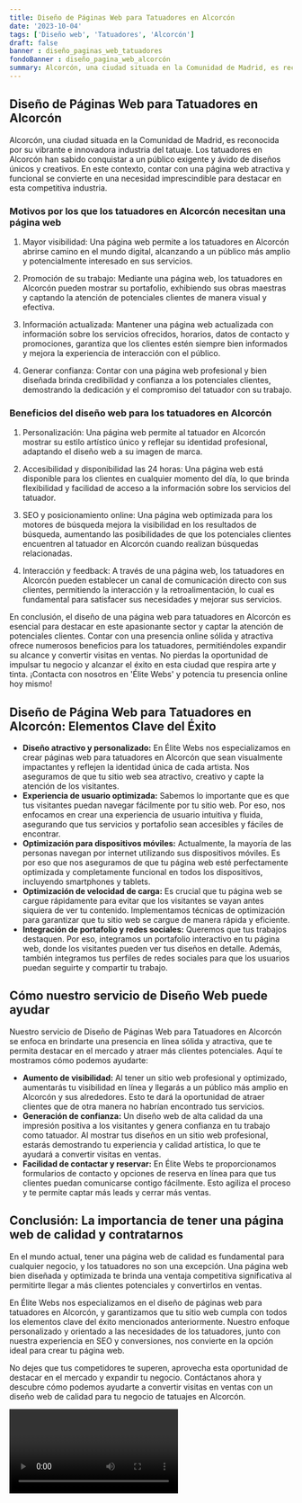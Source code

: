 ```yaml
---
title: Diseño de Páginas Web para Tatuadores en Alcorcón
date: '2023-10-04'
tags: ['Diseño web', 'Tatuadores', 'Alcorcón']
draft: false
banner : diseño_paginas_web_tatuadores
fondoBanner : diseño_pagina_web_alcorcón
summary: Alcorcón, una ciudad situada en la Comunidad de Madrid, es reconocida por su vibrante e innovadora industria del tatuaje. Los tatuadores en Alcorcón han sabido conquistar a un público exigente y ávido de diseños únicos y creativos. En este contexto, contar con una página web atractiva y funcional se convierte en una necesidad imprescindible para destacar en esta competitiva industria.
---
```


## Diseño de Páginas Web para Tatuadores en Alcorcón

Alcorcón, una ciudad situada en la Comunidad de Madrid, es reconocida por su vibrante e innovadora industria del tatuaje. Los tatuadores en Alcorcón han sabido conquistar a un público exigente y ávido de diseños únicos y creativos. En este contexto, contar con una página web atractiva y funcional se convierte en una necesidad imprescindible para destacar en esta competitiva industria.

### Motivos por los que los tatuadores en Alcorcón necesitan una página web

1. Mayor visibilidad: Una página web permite a los tatuadores en Alcorcón abrirse camino en el mundo digital, alcanzando a un público más amplio y potencialmente interesado en sus servicios.

2. Promoción de su trabajo: Mediante una página web, los tatuadores en Alcorcón pueden mostrar su portafolio, exhibiendo sus obras maestras y captando la atención de potenciales clientes de manera visual y efectiva.

3. Información actualizada: Mantener una página web actualizada con información sobre los servicios ofrecidos, horarios, datos de contacto y promociones, garantiza que los clientes estén siempre bien informados y mejora la experiencia de interacción con el público.

4. Generar confianza: Contar con una página web profesional y bien diseñada brinda credibilidad y confianza a los potenciales clientes, demostrando la dedicación y el compromiso del tatuador con su trabajo.

### Beneficios del diseño web para los tatuadores en Alcorcón

1. Personalización: Una página web permite al tatuador en Alcorcón mostrar su estilo artístico único y reflejar su identidad profesional, adaptando el diseño web a su imagen de marca.

2. Accesibilidad y disponibilidad las 24 horas: Una página web está disponible para los clientes en cualquier momento del día, lo que brinda flexibilidad y facilidad de acceso a la información sobre los servicios del tatuador.

3. SEO y posicionamiento online: Una página web optimizada para los motores de búsqueda mejora la visibilidad en los resultados de búsqueda, aumentando las posibilidades de que los potenciales clientes encuentren al tatuador en Alcorcón cuando realizan búsquedas relacionadas.

4. Interacción y feedback: A través de una página web, los tatuadores en Alcorcón pueden establecer un canal de comunicación directo con sus clientes, permitiendo la interacción y la retroalimentación, lo cual es fundamental para satisfacer sus necesidades y mejorar sus servicios.

En conclusión, el diseño de una página web para tatuadores en Alcorcón es esencial para destacar en este apasionante sector y captar la atención de potenciales clientes. Contar con una presencia online sólida y atractiva ofrece numerosos beneficios para los tatuadores, permitiéndoles expandir su alcance y convertir visitas en ventas. No pierdas la oportunidad de impulsar tu negocio y alcanzar el éxito en esta ciudad que respira arte y tinta. ¡Contacta con nosotros en 'Élite Webs' y potencia tu presencia online hoy mismo!

<GifSeo />

<Cta />

## Diseño de Página Web para Tatuadores en Alcorcón: Elementos Clave del Éxito

- **Diseño atractivo y personalizado:** En Élite Webs nos especializamos en crear páginas web para tatuadores en Alcorcón que sean visualmente impactantes y reflejen la identidad única de cada artista. Nos aseguramos de que tu sitio web sea atractivo, creativo y capte la atención de los visitantes.
- **Experiencia de usuario optimizada:** Sabemos lo importante que es que tus visitantes puedan navegar fácilmente por tu sitio web. Por eso, nos enfocamos en crear una experiencia de usuario intuitiva y fluida, asegurando que tus servicios y portafolio sean accesibles y fáciles de encontrar.
- **Optimización para dispositivos móviles:** Actualmente, la mayoría de las personas navegan por internet utilizando sus dispositivos móviles. Es por eso que nos aseguramos de que tu página web esté perfectamente optimizada y completamente funcional en todos los dispositivos, incluyendo smartphones y tablets.
- **Optimización de velocidad de carga:** Es crucial que tu página web se cargue rápidamente para evitar que los visitantes se vayan antes siquiera de ver tu contenido. Implementamos técnicas de optimización para garantizar que tu sitio web se cargue de manera rápida y eficiente.
- **Integración de portafolio y redes sociales:** Queremos que tus trabajos destaquen. Por eso, integramos un portafolio interactivo en tu página web, donde los visitantes pueden ver tus diseños en detalle. Además, también integramos tus perfiles de redes sociales para que los usuarios puedan seguirte y compartir tu trabajo.

## Cómo nuestro servicio de Diseño Web puede ayudar

Nuestro servicio de Diseño de Páginas Web para Tatuadores en Alcorcón se enfoca en brindarte una presencia en línea sólida y atractiva, que te permita destacar en el mercado y atraer más clientes potenciales. Aquí te mostramos cómo podemos ayudarte:

- **Aumento de visibilidad:** Al tener un sitio web profesional y optimizado, aumentarás tu visibilidad en línea y llegarás a un público más amplio en Alcorcón y sus alrededores. Esto te dará la oportunidad de atraer clientes que de otra manera no habrían encontrado tus servicios.
- **Generación de confianza:** Un diseño web de alta calidad da una impresión positiva a los visitantes y genera confianza en tu trabajo como tatuador. Al mostrar tus diseños en un sitio web profesional, estarás demostrando tu experiencia y calidad artística, lo que te ayudará a convertir visitas en ventas.
- **Facilidad de contactar y reservar:** En Élite Webs te proporcionamos formularios de contacto y opciones de reserva en línea para que tus clientes puedan comunicarse contigo fácilmente. Esto agiliza el proceso y te permite captar más leads y cerrar más ventas.

## Conclusión: La importancia de tener una página web de calidad y contratarnos

En el mundo actual, tener una página web de calidad es fundamental para cualquier negocio, y los tatuadores no son una excepción. Una página web bien diseñada y optimizada te brinda una ventaja competitiva significativa al permitirte llegar a más clientes potenciales y convertirlos en ventas.

En Élite Webs nos especializamos en el diseño de páginas web para tatuadores en Alcorcón, y garantizamos que tu sitio web cumpla con todos los elementos clave del éxito mencionados anteriormente. Nuestro enfoque personalizado y orientado a las necesidades de los tatuadores, junto con nuestra experiencia en SEO y conversiones, nos convierte en la opción ideal para crear tu página web.

No dejes que tus competidores te superen, aprovecha esta oportunidad de destacar en el mercado y expandir tu negocio. Contáctanos ahora y descubre cómo podemos ayudarte a convertir visitas en ventas con un diseño web de calidad para tu negocio de tatuajes en Alcorcón.

<Video />

<CtaBot job='Tatuadores' city='Alcorcón'/>

<Gmaps query='Alcorcón+españa+maps' />